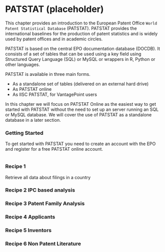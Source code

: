 # PATSTAT (placeholder) {#patstat}
\index{patstat}

This chapter provides an introduction to the European Patent Office `World Patent Statistical Database` (PATSTAT). PATSTAT provides the international baselines for the production of patent statistics and is widely used by patent offices and in academic circles. 

PATSTAT is based on the central EPO documentation database (DOCDB). It consists of a set of tables that can be used using a key field using Structured Query Language (SQL) or MySQL or wrappers in R, Python or other languages. 

PATSTAT is available in three main forms. 

- As a standalone set of tables (delivered on an external hard drive)
- As PATSTAT online 
- As IISC PATSTAT, for VantagePoint users

In this chapter we will focus on PATSTAT Online as the easiest way to get started with PATSTAT without the need to set up an server running an SQL or MySQL database. We will cover the use of PATSTAT as a standalone database in a later section. 

### Getting Started

To get started with PATSTAT you need to create an account with the EPO and register for a free PATSTAT online account. 


```r

```


### Recipe 1

Retrieve all data about filings in a country

### Recipe 2 IPC based analysis

### Recipe 3 Patent Family Analysis

### Recipe 4 Applicants

### Recipe 5 Inventors

### Recipe 6 Non Patent Literature
